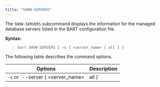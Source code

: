 ```yaml
---
title: "SHOW-SERVERS"
---
```


<div id="show_servers" class="registered_link"></div>


The `SHOW-SERVERS` subcommand displays the information for the managed database servers listed in the BART configuration file.

**Syntax:**

> `bart SHOW-SERVERS [ –s { <server_name> | all } ]`

The following table describes the command options.

| Options                                    | Description                                                                                                                                                                                                       |
|--------------------------------------------|-------------------------------------------------------------------------------------------------------------------------------------------------------------------------------------------------------------------|
| `-s` or `--server { <server_name> | all }` | `<server_name>` is the name of the database server whose BART configuration information is to be displayed. If `all` is specified or if the option is omitted, information for all database servers is displayed. |

